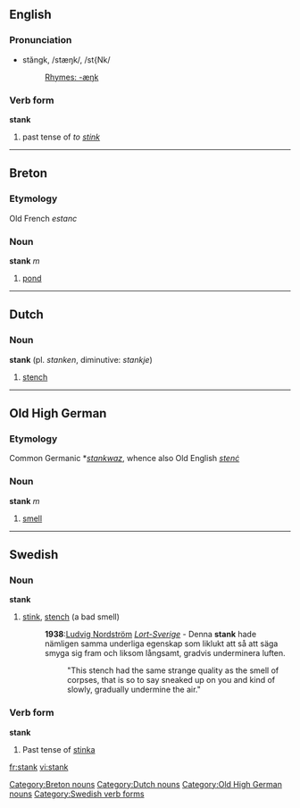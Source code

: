 ==English==

===Pronunciation===
*stăngk, /stæŋk/, /st{Nk/
*:[[Rhymes:English:-æŋk|Rhymes: -æŋk]]

===Verb form===
'''stank'''
# past tense of ''to [[stink]]''

----

==Breton==
===Etymology===
Old French ''estanc''
===Noun===
'''stank''' ''m''

# [[pond]]

[[Category:Breton nouns]]

----

==Dutch==
===Noun===
'''stank''' {{m}} (pl. ''stanken'', diminutive: ''stankje'')

# [[stench]]

[[Category:Dutch nouns]]

----

==Old High German==
===Etymology===
Common Germanic *''[[stankwaz]]'', whence also Old English ''[[stenċ]]''
===Noun===
'''stank''' ''m''

# [[smell]]

[[Category:Old High German nouns]]

----

==Swedish==
===Noun===
{{sv-noun-reg-r-c|2=stanke}}
'''stank''' {{c}}

# [[stink]], [[stench]]  (a bad smell)
#:'''1938''':[[w:Ludvig Nordström|Ludvig Nordström]] [http://runeberg.org/lortsvrg/kap5p4.html ''Lort-Sverige''] - Denna '''stank''' hade nämligen samma underliga egenskap som liklukt att så att säga smyga sig fram och liksom långsamt, gradvis underminera luften.
#::"This stench had the same strange quality as the smell of corpses, that is so to say sneaked up on you and kind of slowly, gradually undermine the air."

===Verb form===
'''stank'''
# Past tense of [[stinka]]

[[Category:Swedish verb forms]]

[[fr:stank]]
[[vi:stank]]